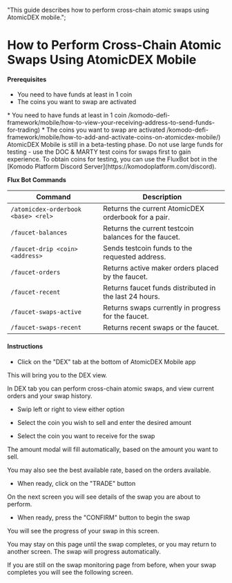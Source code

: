   "This guide describes how to perform cross-chain atomic swaps using AtomicDEX mobile.";


# How to Perform Cross-Chain Atomic Swaps Using AtomicDEX Mobile

#### Prerequisites

*   You need to have funds at least in 1 coin
*   The coins you want to swap are activated

<DevComment>
  *   You need to have funds at least in 1 coin
      /komodo-defi-framework/mobile/how-to-view-your-receiving-address-to-send-funds-for-trading)
  *   The coins you want to swap are activated
      /komodo-defi-framework/mobile/how-to-add-and-activate-coins-on-atomicdex-mobile/)
</DevComment>

<Note>
  AtomicDEX Mobile is still in a beta-testing phase. Do not use large funds for testing - use the DOC & MARTY test coins for swaps first to gain experience.
  To obtain coins for testing, you can use the FluxBot bot in the [Komodo Platform Discord Server](https://komodoplatform.com/discord).

  **Flux Bot Commands**

  | Command                             | Description                                            |
  | ----------------------------------- | ------------------------------------------------------ |
  | `/atomicdex-orderbook <base> <rel>` | Returns the current AtomicDEX orderbook for a pair.    |
  | `/faucet-balances`                  | Returns the current testcoin balances for the faucet.  |
  | `/faucet-drip <coin> <address>`     | Sends testcoin funds to the requested address.         |
  | `/faucet-orders`                    | Returns active maker orders placed by the faucet.      |
  | `/faucet-recent`                    | Returns faucet funds distributed in the last 24 hours. |
  | `/faucet-swaps-active`              | Returns swaps currently in progress for the faucet.    |
  | `/faucet-swaps-recent`              | Returns recent swaps or the faucet.                    |
</Note>

#### Instructions

*   Click on the "DEX" tab at the bottom of AtomicDEX Mobile app

This will bring you to the DEX view.

In DEX tab you can perform cross-chain atomic swaps, and view current orders and your swap history.

*   Swip left or right to view either option

<OptimizedImage title="How to Perform Cross-Chain Atomic Swaps Using AtomicDEX Mobile" src={howToPerform1} classNaming="w-full" alt="How to Perform Cross-Chain Atomic Swaps Using AtomicDEX Mobile" />

*   Select the coin you wish to sell and enter the desired amount

*   Select the coin you want to receive for the swap

The amount modal will fill automatically, based on the amount you want to sell.

You may also see the best available rate, based on the orders available.

*   When ready, click on the "TRADE" button

<OptimizedImage title="How to Perform Cross-Chain Atomic Swaps Using AtomicDEX Mobile" src={howToPerform2} classNaming="w-full" alt="How to Perform Cross-Chain Atomic Swaps Using AtomicDEX Mobile" />

On the next screen you will see details of the swap you are about to perform.

*   When ready, press the "CONFIRM" button to begin the swap

<OptimizedImage title="How to Perform Cross-Chain Atomic Swaps Using AtomicDEX Mobile" src={howToPerform3} classNaming="w-full" alt="How to Perform Cross-Chain Atomic Swaps Using AtomicDEX Mobile" />

You will see the progress of your swap in this screen.

You may stay on this page until the swap completes, or you may return to another screen. The swap will progress automatically.

<OptimizedImage title="How to Perform Cross-Chain Atomic Swaps Using AtomicDEX Mobile" src={howToPerform4} classNaming="w-full" alt="How to Perform Cross-Chain Atomic Swaps Using AtomicDEX Mobile" />

If you are still on the swap monitoring page from before, when your swap completes you will see the following screen.

<OptimizedImage title="How to Perform Cross-Chain Atomic Swaps Using AtomicDEX Mobile" src={howToPerform5} classNaming="w-full" alt="How to Perform Cross-Chain Atomic Swaps Using AtomicDEX Mobile" />
